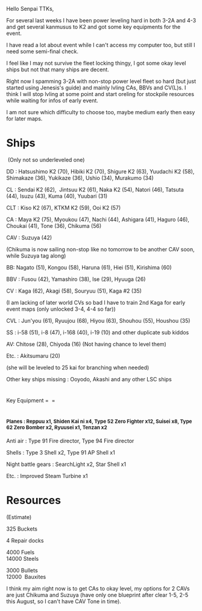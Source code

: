 Hello Senpai TTKs,

For several last weeks I have been power leveling hard in both 3-2A and 4-3 and get several kanmusus to K2 and got some key equipments for the event. 

I have read a lot about event while I can't access my computer too, but still I need some semi-final check.

I feel like I may not survive the fleet locking thingy, I got some okay level ships but not that many ships are decent. 

Right now I spamming 3-2A with non-stop power level fleet so hard (but just started using Jenesis's guide) and mainly lvling CAs, BBVs and CV(L)s. I think I will stop lvling at some point and start oreling for stockpile resources while waiting for infos of early event.

I am not sure which difficulty to choose too, maybe medium early then easy for later maps.




= Ships =  (Only not so underleveled one)

DD : Hatsushimo K2 (70), Hibiki K2 (70), Shigure K2 (63), Yuudachi K2 (58), Shimakaze (36), Yukikaze (36), Ushio (34), Murakumo (34)

CL : Sendai K2 (62),  Jintsuu K2 (61), Naka K2 (54), Natori (46), Tatsuta (44), Isuzu (43), Kuma (40), Yuubari (31)

CLT : Kiso K2 (67), KTKM K2 (59), Ooi K2 (57)

CA : Maya K2 (75), Myoukou (47), Nachi (44), Ashigara (41), Haguro (46), Choukai (41), Tone (36), Chikuma (56)

CAV : Suzuya (42) 

(Chikuma is now sailing non-stop like no tomorrow to be another CAV soon, while Suzuya tag along)

BB: Nagato (51), Kongou (58), Haruna (61), Hiei (51), Kirishima (60)

BBV : Fusou (42), Yamashiro (38), Ise (29), Hyuuga (26)

CV : Kaga (62), Akagi (58), Souryuu (51), Kaga #2 (35)  

(I am lacking of later world CVs so bad I have to train 2nd Kaga for early event maps (only unlocked 3-4, 4-4 so far))

CVL : Jun'you (61), Ryuujou (68), Hiyou (63), Shouhou (55), Houshou (35)

SS : i-58 (51), i-8 (47), i-168 (40), i-19 (10) and other duplicate sub kiddos 

AV: Chitose (28), Chiyoda (16) (Not having chance to level them)

Etc. : Akitsumaru (20) 

(she will be leveled to 25 kai for branching when needed)

Other key ships missing : Ooyodo, Akashi and any other LSC ships




= <span style="font-size:13px;">= Key Equipment = </span> =
= <span style="font-size:13px;">Planes : Reppuu x1, Shiden Kai ni x4, Type 52 Zero Fighter x12, Suisei x8, Type 62 Zero Bomber x2, Ryuusei x1, Tenzan x2</span> =

Anti air : Type 91 Fire director, Type 94 Fire director

Shells : Type 3 Shell x2, Type 91 AP Shell x1

Night battle gears : SearchLight x2, Star Shell x1

Etc. : Improved Steam Turbine x1




= Resources = (Estimate)

325 Buckets 

4 Repair docks

4000 Fuels<span class="Apple-tab-span" style="white-space:pre"> </span>14000 Steels

3000 Bullets<span class="Apple-tab-span" style="white-space:pre"> </span>12000  Bauxites




I think my aim right now is to get CAs to okay level, my options for 2 CAVs are just Chikuma and Suzuya (have only one blueprint after clear 1-5, 2-5 this August, so I can't have CAV Tone in time).<ac_metadata title="About my fleet prepared-ness..."> </ac_metadata>